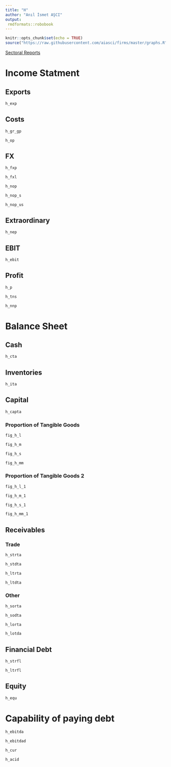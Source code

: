 ```yaml
---
title: "H"
author: "Anıl İsmet AŞCI"
output:
 rmdformats::robobook
---
```


```r
knitr::opts_chunk$set(echo = TRUE)
source("https://raw.githubusercontent.com/aiasci/firms/master/graphs.R")
```


<div><a href="https://aiasci.github.io/firms/sectoral.html">Sectoral Reports </a> </div>

# Income Statment

## Exports

```r
h_exp
```


## Costs

```r
h_gr_gp
```

```r
h_op
```


## FX

```r
h_fxp
```


```r
h_fxl
```


```r
h_nop
```

```r
h_nop_s
```

```r
h_nop_us
```


## Extraordinary

```r
h_nep
```


## EBIT

```r
h_ebit
```

## Profit

```r
h_p
```

```r
h_tns
```

```r
h_nnp
```


# Balance Sheet

## Cash

```r
h_cta
```

## Inventories

```r
h_ita
```

## Capital

```r
h_capta
```

### Proportion of Tangible Goods

```r
fig_h_l
```

```r
fig_h_m
```

```r
fig_h_s
```

```r
fig_h_mm
```

### Proportion of Tangible Goods 2

```r
fig_h_l_1
```

```r
fig_h_m_1
```

```r
fig_h_s_1
```

```r
fig_h_mm_1
```


## Receivables

### Trade

```r
h_strta
```

```r
h_stdta
```

```r
h_ltrta
```

```r
h_ltdta
```

### Other


```r
h_sorta
```

```r
h_sodta
```

```r
h_lorta
```

```r
h_lotda
```

## Financial Debt


```r
h_strfl
```

```r
h_ltrfl
```

## Equity


```r
h_equ
```

# Capability of paying debt


```r
h_ebitda
```

```r
h_ebitdad
```

```r
h_cur
```

```r
h_acid
```

